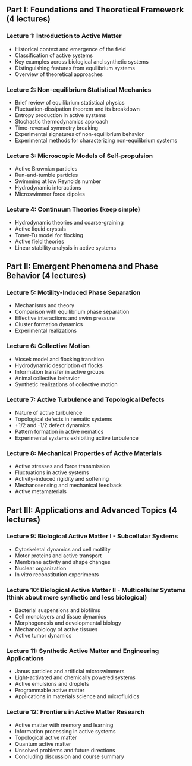 ## Part I: Foundations and Theoretical Framework (4 lectures)

### Lecture 1: Introduction to Active Matter
- Historical context and emergence of the field
- Classification of active systems
- Key examples across biological and synthetic systems
- Distinguishing features from equilibrium systems
- Overview of theoretical approaches

### Lecture 2: Non-equilibrium Statistical Mechanics
- Brief review of equilibrium statistical physics
- Fluctuation-dissipation theorem and its breakdown
- Entropy production in active systems
- Stochastic thermodynamics approach
- Time-reversal symmetry breaking
- Experimental signatures of non-equilibrium behavior
- Experimental methods for characterizing non-equilibrium systems

### Lecture 3: Microscopic Models of Self-propulsion
- Active Brownian particles
- Run-and-tumble particles
- Swimming at low Reynolds number
- Hydrodynamic interactions
- Microswimmer force dipoles

### Lecture 4: Continuum Theories (keep simple)
- Hydrodynamic theories and coarse-graining
- Active liquid crystals
- Toner-Tu model for flocking
- Active field theories
- Linear stability analysis in active systems

## Part II: Emergent Phenomena and Phase Behavior (4 lectures)

### Lecture 5: Motility-Induced Phase Separation
- Mechanisms and theory
- Comparison with equilibrium phase separation
- Effective interactions and swim pressure
- Cluster formation dynamics
- Experimental realizations

### Lecture 6: Collective Motion
- Vicsek model and flocking transition
- Hydrodynamic description of flocks
- Information transfer in active groups
- Animal collective behavior
- Synthetic realizations of collective motion

### Lecture 7: Active Turbulence and Topological Defects
- Nature of active turbulence
- Topological defects in nematic systems
- +1/2 and -1/2 defect dynamics
- Pattern formation in active nematics
- Experimental systems exhibiting active turbulence

### Lecture 8: Mechanical Properties of Active Materials
- Active stresses and force transmission
- Fluctuations in active systems
- Activity-induced rigidity and softening
- Mechanosensing and mechanical feedback
- Active metamaterials

## Part III: Applications and Advanced Topics (4 lectures)

### Lecture 9: Biological Active Matter I - Subcellular Systems
- Cytoskeletal dynamics and cell motility
- Motor proteins and active transport
- Membrane activity and shape changes
- Nuclear organization
- In vitro reconstitution experiments

### Lecture 10: Biological Active Matter II - Multicellular Systems (think about more synthetic and less biological)
- Bacterial suspensions and biofilms
- Cell monolayers and tissue dynamics
- Morphogenesis and developmental biology
- Mechanobiology of active tissues
- Active tumor dynamics

### Lecture 11: Synthetic Active Matter and Engineering Applications
- Janus particles and artificial microswimmers
- Light-activated and chemically powered systems
- Active emulsions and droplets
- Programmable active matter
- Applications in materials science and microfluidics

### Lecture 12: Frontiers in Active Matter Research
- Active matter with memory and learning
- Information processing in active systems
- Topological active matter
- Quantum active matter
- Unsolved problems and future directions
- Concluding discussion and course summary
